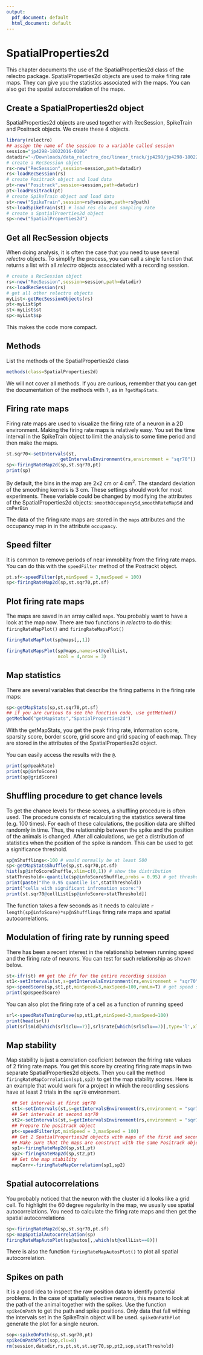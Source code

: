 ```yaml
---
output:
  pdf_document: default
  html_document: default
---
```

# SpatialProperties2d

This chapter documents the use of the SpatialProperties2d class of the relectro package. 
SpatialProperties2d objects are used to make firing rate maps. 
They can give you the statistics associated with the maps. 
You can also get the spatial autocorrelation of the maps.

## Create a SpatialProperties2d object

SpatialProperties2d objects are used together with RecSession, SpikeTrain and Positrack objects.
We create these 4 objects.

```r
library(relectro)
## assign the name of the session to a variable called session
session="jp4298-18022016-0106"
datadir="~/Downloads/data_relectro_doc/linear_track/jp4298/jp4298-18022016-0106"
# create a RecSession object
rs<-new("RecSession",session=session,path=datadir)
rs<-loadRecSession(rs)
# create Positrack object and load data
pt<-new("Positrack",session=session,path=datadir)
pt<-loadPositrack(pt)
# create SpikeTrain object and load data
st<-new("SpikeTrain",session=rs@session,path=rs@path)
st<-loadSpikeTrain(st) # load res clu and sampling rate
# create a SpatialProerties2d object
sp<-new("SpatialProperties2d")
```

## Get all RecSession objects
When doing analysis, it is often the case that you need to use several *relectro* objects.
To simplify the process, you can call a single function that returns a list with all *relectro* objects associated with a recording session.

```R
# create a RecSession object
rs<-new("RecSession",session=session,path=datadir)
rs<-loadRecSession(rs)
# get all other relectro objects
myList<-getRecSessionObjects(rs)
pt<-myList$pt
st<-myList$st
sp<-myList$sp
```

This makes the code more compact.

## Methods
List the methods of the SpatialProperties2d class
```R
methods(class=SpatialProperties2d)
```

We will not cover all methods. If you are curious, remember that you can get the documentation of the methods with `?`, as in `?getMapStats`.

## Firing rate maps

Firing rate maps are used to visualize the firing rate of a neuron in a 2D environment. Making the firing rate maps is relatively easy. You set the time interval in the SpikeTrain object to limit the analysis to some time period and then make the maps. 
```R
st.sqr70<-setIntervals(st,
                    getIntervalsEnvironment(rs,environment = "sqr70"))
sp<-firingRateMap2d(sp,st.sqr70,pt)
print(sp)
```

By default, the bins in the map are 2x2 cm or 4 cm$^2$. The standard deviation of the smoothing kernels is 3 cm. These settings should work for most experiments. These variable could be changed by modifying the attributes of the SpatialProperties2d objects: `smoothOccupancySd`,`smoothRateMapSd` and `cmPerBin`

The data of the firing rate maps are stored in the `maps` attributes and the occupancy map in in the attribute `occupancy`.

## Speed filter

It is common to remove periods of near immobility from the firing rate maps. You can do this with the `speedFilter` method of the Postrackt object.
```R
pt.sf<-speedFilter(pt,minSpeed = 3,maxSpeed = 100)
sp<-firingRateMap2d(sp,st.sqr70,pt.sf)
```

## Plot firing rate maps

The maps are saved in an array called `maps`. You probably want to have a look at the map now.
There are two functions in *relectro* to do this: `firingRateMapPlot()` and `firingRateMapsPlot()`
```R
firingRateMapPlot(sp@maps[,,1])
```
```R
firingRateMapsPlot(sp@maps,names=st@cellList,
                   ncol = 4,nrow = 3)
```

## Map statistics

There are several variables that describe the firing patterns in the firing rate maps: 

```R
sp<-getMapStats(sp,st.sqr70,pt.sf)
## if you are curious to see the function code, use getMethod()
getMethod("getMapStats","SpatialProperties2d")
```

With the getMapStats, you get the peak firing rate, information score, sparsity score, border score, grid score and grid spacing of each map. They are stored in the attributes of the SpatialProperties2d object.

You can easily access the results with the `@`.

```R
print(sp@peakRate)
print(sp@infoScore)
print(sp@gridScore)
```


## Shuffling procedure to get chance levels

To get the chance levels for these scores, a shuffling procedure is often used. 
The procedure consists of recalculating the statistics several time (e.g. 100 times). 
For each of these calculations, the position data are shifted randomly in time. 
Thus, the relationship between the spike and the position of the animals is changed.
After all calculations, we get a distribution of statistics when the position of the spike is random.
This can be used to get a significance threshold. 

```R
sp@nShufflings<-100 # would normally be at least 500
sp<-getMapStatsShuffle(sp,st.sqr70,pt.sf)
hist(sp@infoScoreShuffle,xlim=c(0,1)) # show the distribution
statThreshold<-quantile(sp@infoScoreShuffle,probs = 0.95) # get threshold
print(paste("The 0.95 quantile is",statThreshold))
print("cells with significant infromation score:")
print(st.sqr70@cellList[sp@infoScore>statThreshold])
```

The function takes a few seconds as it needs to calculate `r length(sp@infoScore)*sp@nShufflings` firing rate maps and spatial autocorrelations.


## Modulation of firing rate by running speed

There has been a recent interest in the relationship between running speed and the firing rate of neurons.
You can test for such relationship as shown below.

```R
st<-ifr(st) ## get the ifr for the entire recording session
st1<-setIntervals(st,s=getIntervalsEnvironment(rs,environment = "sqr70")[1,1],e=getIntervalsEnvironment(rs,environment = "sqr70")[1,2]) # set some intervals
sp<-speedScore(sp,st1,pt,minSpeed=3,maxSpeed=100,runLm=T) # get speed scores using ifr within intervals
print(sp@speedScore)
```

You can also plot the firing rate of a cell as a function of running speed

```R
srl<-speedRateTuningCurve(sp,st1,pt,minSpeed=3,maxSpeed=100)
print(head(srl))
plot(srl$mid[which(srl$clu==7)],srl$rate[which(srl$clu==7)],type='l',xlab="Running speed (cm/sec)",ylab="Firing rate (Hz)")
```

## Map stability

Map stability is just a correlation coeficient between the friring rate values of 2 firing rate maps.
You get this score by creating firing rate maps in two separate SpatialProperties2d objects. 
Then you call the method `firingRateMapCorrelation(sp1,sp2)` to get the map stability scores.
Here is an example that would work for a project in which the recording sessions have at least 2 trials in the `sqr70` environment.
```R
  ## Set intervals at first sqr70
  st1<-setIntervals(st,s=getIntervalsEnvironment(rs,environment = "sqr70")[1,1],e=getIntervalsEnvironment(rs,environment = "sqr70")[1,2])
  ## Set intervals at second sqr70
  st2<-setIntervals(st,s=getIntervalsEnvironment(rs,environment = "sqr70")[2,1],e=getIntervalsEnvironment(rs,environment = "sqr70")[2,2])
  ## Prepare the positrack object
  pt<-speedFilter(pt,minSpeed = 3,maxSpeed = 100)
  ## Get 2 SpatialProperties2d objects with maps of the first and second trials
  ## Make sure that the maps are construct with the same Positrack object
  sp1<-firingRateMap2d(sp,st1,pt)
  sp2<-firingRateMap2d(sp,st2,pt)
  ## Get the map stability
  mapCorr<-firingRateMapCorrelation(sp1,sp2)
```

## Spatial autocorrelations

You probably noticed that the neuron with the cluster id `8` looks like a grid cell.
To highlight the 60 degree regularity in the map, we usually use spatial autocorrelations.
You need to calculate the firing rate maps and then get the spatial autocorrelations

```R
sp<-firingRateMap2d(sp,st.sqr70,pt.sf)
sp<-mapSpatialAutocorrelation(sp)
firingRateMapAutoPlot(sp@autos[,,which(st@cellList==8)])
```

There is also the function `firingRateMapAutosPlot()` to plot all spatial autocorrelation.

## Spikes on path

It is a good idea to inspect the raw position data to identify potential problems. 
In the case of spatially selective neurons, this means to look at the path of the animal together with the spikes. Use the function `spikeOnPath` to get the path and spike positions. Only data that fall withing the intervals set in the SpikeTrain object will be used. `spikeOnPathPlot` generate the plot for a single neuron.

```R
sop<-spikeOnPath(sp,st.sqr70,pt)
spikeOnPathPlot(sop,clu=8)
rm(session,datadir,rs,pt,st,st.sqr70,sp,pt2,sop,statThreshold)
```
